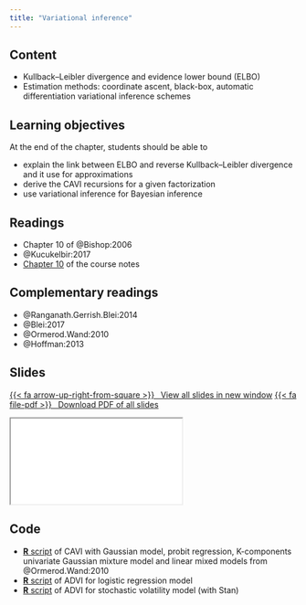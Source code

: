 ```yaml
---
title: "Variational inference"
---
```



## Content

- Kullback--Leibler divergence and evidence lower bound (ELBO)
- Estimation methods: coordinate ascent, black-box, automatic differentiation variational inference schemes

## Learning objectives

At the end of the chapter, students should be able to

- explain the link between ELBO and reverse Kullback--Leibler divergence and it use for approximations
- derive the CAVI recursions for a given factorization
- use variational inference for Bayesian inference

## Readings


- Chapter 10 of @Bishop:2006
- @Kucukelbir:2017
- [Chapter 10](https://lbelzile.github.io/MATH80601A/variational.html) of the course notes

## Complementary readings

- @Ranganath.Gerrish.Blei:2014
- @Blei:2017
- @Ormerod.Wand:2010
- @Hoffman:2013





## Slides


<p class="text-center"><a class="btn btn-success btn-lg" target="_blank" href="../slides/bayesmod-slides10.html">{{< fa arrow-up-right-from-square >}} &ensp;View all slides in new window</a> <a class="btn btn-success btn-lg" target="_blank" href="../slides/bayesmod-slides10.pdf" role="button">{{< fa file-pdf >}} &ensp;Download PDF of all slides</a></p>


<div class="ratio ratio-16x9">
<iframe class="slide-deck" src="../slides/bayesmod-slides10.html"></iframe>
</div>



## Code

- [**R** script](/files/code/10-CAVI.R) of CAVI with Gaussian model, probit regression, K-components univariate Gaussian mixture model and linear mixed models from @Ormerod.Wand:2010
- [**R** script](/files/code/10-ADVI_manual.R) of ADVI for logistic regression model
- [**R** script](/files/code/10-stochvol_ADVI.R) of ADVI for stochastic volatility model (with Stan)

